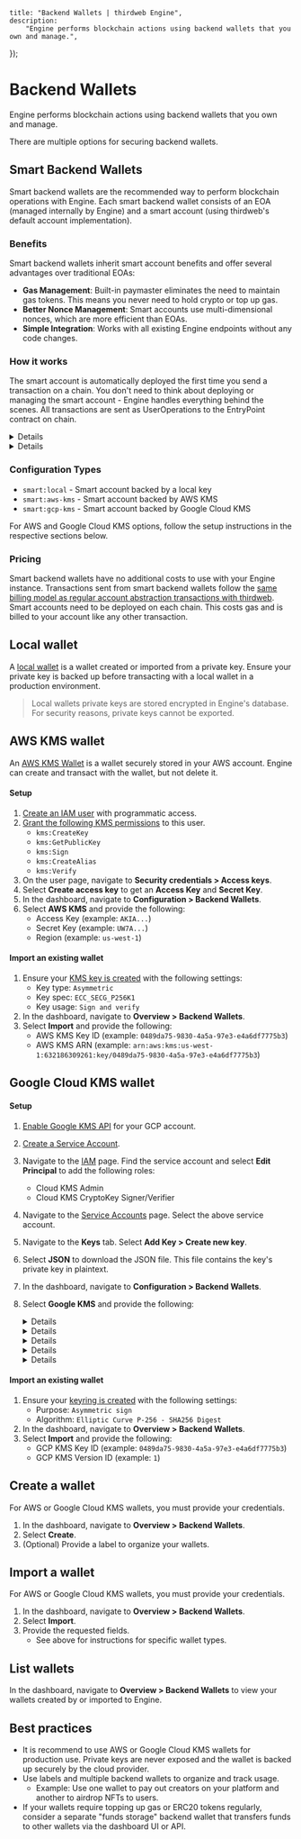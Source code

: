
	title: "Backend Wallets | thirdweb Engine",
	description:
		"Engine performs blockchain actions using backend wallets that you own and manage.",
});

# Backend Wallets

Engine performs blockchain actions using backend wallets that you own and manage.

There are multiple options for securing backend wallets.

## Smart Backend Wallets

Smart backend wallets are the recommended way to perform blockchain operations with Engine. Each smart backend wallet consists of an EOA (managed internally by Engine) and a smart account (using thirdweb's default account implementation).

### Benefits

Smart backend wallets inherit smart account benefits and offer several advantages over traditional EOAs:

- **Gas Management**: Built-in paymaster eliminates the need to maintain gas tokens. This means you never need to hold crypto or top up gas.
- **Better Nonce Management**: Smart accounts use multi-dimensional nonces, which are more efficient than EOAs.
- **Simple Integration**: Works with all existing Engine endpoints without any code changes.

### How it works

The smart account is automatically deployed the first time you send a transaction on a chain. You don't need to think about deploying or managing the smart account - Engine handles everything behind the scenes. All transactions are sent as UserOperations to the EntryPoint contract on chain.

<Details summary="How are Smart Backend Wallets different from existing engine AA features?">
	Unlike the [previous account abstraction implementation in
	Engine](account-abstraction) where you had to manage both the account address
	(`x-account-address`) and the backend wallet address
	(`x-backend-wallet-address`) separately, smart backend wallets simplify this.
	The backend wallet address is now the smart account address itself.
</Details>

<Details summary="When not to use Smart Backend Wallets?">
	At this time, Smart Backend Wallets do not allow for importing a smart
	account. In use cases where you need to import a smart account (such as with
	session keys), you should use [Engine AA features that utilise the
	`x-account-address` header](account-abstraction).
</Details>

### Configuration Types

- `smart:local` - Smart account backed by a local key
- `smart:aws-kms` - Smart account backed by AWS KMS
- `smart:gcp-kms` - Smart account backed by Google Cloud KMS

For AWS and Google Cloud KMS options, follow the setup instructions in the respective sections below.

### Pricing

Smart backend wallets have no additional costs to use with your Engine instance. Transactions sent from smart backend wallets follow the [same billing model as regular account abstraction transactions with thirdweb](/connect/account-abstraction/infrastructure#pricing--billing).
Smart accounts need to be deployed on each chain. This costs gas and is billed to your account like any other transaction.

## Local wallet

A [local wallet](/references/wallets/v2/LocalWallet) is a wallet created or imported from a private key. Ensure your private key is backed up before transacting with a local wallet in a production environment.

> Local wallets private keys are stored encrypted in Engine's database. For security reasons, private keys cannot be exported.

## AWS KMS wallet

An [AWS KMS Wallet](/references/wallets/v2/AwsKmsWallet) is a wallet securely stored in your AWS account. Engine can create and transact with the wallet, but not delete it.

#### Setup

1. [Create an IAM user](https://docs.aws.amazon.com/IAM/latest/UserGuide/id_users_create.html#id_users_create_console) with programmatic access.
1. [Grant the following KMS permissions](https://docs.aws.amazon.com/kms/latest/developerguide/control-access.html) to this user.
   - `kms:CreateKey`
   - `kms:GetPublicKey`
   - `kms:Sign`
   - `kms:CreateAlias`
   - `kms:Verify`
1. On the user page, navigate to **Security credentials > Access keys**.
1. Select **Create access key** to get an **Access Key** and **Secret Key**.
1. In the dashboard, navigate to **Configuration > Backend Wallets**.
1. Select **AWS KMS** and provide the following:
   - Access Key (example: `AKIA...`)
   - Secret Key (example: `UW7A...`)
   - Region (example: `us-west-1`)

#### Import an existing wallet

1. Ensure your [KMS key is created](https://docs.aws.amazon.com/kms/latest/developerguide/create-keys.html) with the following settings:
   - Key type: `Asymmetric`
   - Key spec: `ECC_SECG_P256K1`
   - Key usage: `Sign and verify`
1. In the dashboard, navigate to **Overview > Backend Wallets**.
1. Select **Import** and provide the following:
   - AWS KMS Key ID (example: `0489da75-9830-4a5a-97e3-e4a6df7775b3`)
   - AWS KMS ARN (example: `arn:aws:kms:us-west-1:632186309261:key/0489da75-9830-4a5a-97e3-e4a6df7775b3`)

## Google Cloud KMS wallet

#### Setup

1. [Enable Google KMS API](https://cloud.google.com/kms/docs/create-encryption-keys#before-you-begin) for your GCP account.
1. [Create a Service Account](https://cloud.google.com/iam/docs/service-accounts-create).
1. Navigate to the [IAM](https://console.cloud.google.com/iam-admin/iam) page. Find the service account and select **Edit Principal** to add the following roles:
   - Cloud KMS Admin
   - Cloud KMS CryptoKey Signer/Verifier
1. Navigate to the [Service Accounts](https://console.cloud.google.com/iam-admin/serviceaccounts) page. Select the above service account.
1. Navigate to the **Keys** tab. Select **Add Key > Create new key**.
1. Select **JSON** to download the JSON file. This file contains the key's private key in plaintext.
1. In the dashboard, navigate to **Configuration > Backend Wallets**.
1. Select **Google KMS** and provide the following:

   <Details id="gcpApplicationProjectId" summary="gcpApplicationProjectId">

   This is the Project ID of the GCP project where the key was created.

   **Where to find**:

   - Navigate to the Google Cloud Console.
   - Click on the project dropdown at the top of the page.
   - The Project ID is displayed under your project's name.

   </Details>

   <Details id="gcpKmsLocationId" summary="gcpKmsLocationId">

   This is the location where the keyring was created (e.g., us-central1, europe-west1).

   **Where to find**:

   - In the Google Cloud Console, go to **Security > Cryptographic Keys**.
   - Click on the keyring that contains your key.
   - The location is displayed in the Location field.

   </Details>

   <Details id="gcpKmsKeyRingId" summary="gcpKmsKeyRingId">

   This is the ID of the keyring where your key is stored.

   **Where to find**:

   - In the Google Cloud Console, go to **Security > Cryptographic Keys**.
   - Select the keyring that contains your key.
   - The KeyRing ID is displayed in the list or the URL.

   </Details>

   <Details id="gcpApplicationCredentialEmail" summary="gcpApplicationCredentialEmail">

   This is the email associated with the service account used for accessing the KMS key.

   **Where to find**:

   - In the Google Cloud Console, go to **IAM & Admin > Service Accounts**.
   - Find the service account you are using. its email will be in the format: `name@project.iam.gserviceaccount.com`

   </Details>

   <Details id="gcpApplicationCredentialPrivateKey" summary="gcpApplicationCredentialPrivateKey">

   This is the private key of the service account that is used for authenticating API requests.

   **Where to find**:

   - Open the JSON file downloaded above.
   - Copy the value of the `private_key` field.

   </Details>

#### Import an existing wallet

1. Ensure your [keyring is created](https://cloud.google.com/kms/docs/create-key-ring) with the following settings:
   - Purpose: `Asymmetric sign`
   - Algorithm: `Elliptic Curve P-256 - SHA256 Digest`
1. In the dashboard, navigate to **Overview > Backend Wallets**.
1. Select **Import** and provide the following:
   - GCP KMS Key ID (example: `0489da75-9830-4a5a-97e3-e4a6df7775b3`)
   - GCP KMS Version ID (example: `1`)

## Create a wallet

For AWS or Google Cloud KMS wallets, you must provide your credentials.

1. In the dashboard, navigate to **Overview > Backend Wallets**.
1. Select **Create**.
1. (Optional) Provide a label to organize your wallets.

## Import a wallet

For AWS or Google Cloud KMS wallets, you must provide your credentials.

1. In the dashboard, navigate to **Overview > Backend Wallets**.
1. Select **Import**.
1. Provide the requested fields.
   - See above for instructions for specific wallet types.

## List wallets

In the dashboard, navigate to **Overview > Backend Wallets** to view your wallets created by or imported to Engine.

## Best practices

- It is recommend to use AWS or Google Cloud KMS wallets for production use. Private keys are never exposed and the wallet is backed up securely by the cloud provider.
- Use labels and multiple backend wallets to organize and track usage.
  - Example: Use one wallet to pay out creators on your platform and another to airdrop NFTs to users.
- If your wallets require topping up gas or ERC20 tokens regularly, consider a separate "funds storage" backend wallet that transfers funds to other wallets via the dashboard UI or API.
